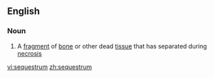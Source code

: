 ==English==

===Noun===
{{wikipedia}}
{{en-noun|sequestra}}

# A [[fragment]] of [[bone]] or other dead [[tissue]] that has separated during [[necrosis]]

[[vi:sequestrum]]
[[zh:sequestrum]]